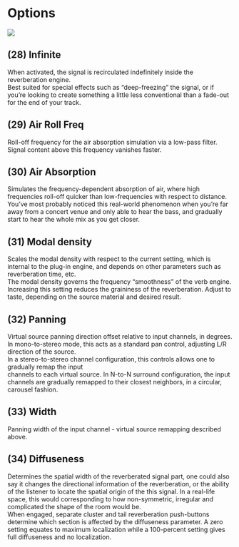 # Options

![](https://media.githubusercontent.com/media/FLUX-SE/doc_images/main/Plugins/ircam-verb/verb_06.png)

## (28) Infinite
When activated, the signal is recirculated indefinitely inside the reverberation engine.   
Best suited for special effects such as "deep-freezing" the signal, or if you're looking to create something a little less conventional than a fade-out for the end of your track.

## (29) Air Roll Freq
Roll-off frequency for the air absorption simulation via a low-pass filter. Signal content above this 
frequency vanishes faster.

## (30) Air Absorption
Simulates the frequency-dependent absorption of air, where high frequencies roll-off quicker than 
low-frequencies with respect to distance. You've most probably noticed this real-world phenomenon when you're far away from a concert venue and only able to hear the bass, and gradually start 
to hear the whole mix as you get closer.

## (31) Modal density
Scales the modal density with respect to the current setting, which is internal to the plug-in engine, 
and depends on other parameters such as reverberation time, etc.  
The modal density governs the frequency "smoothness" of the verb engine. Increasing this setting 
reduces the graininess of the reverberation. Adjust to taste, depending on the source material and 
desired result. 

## (32) Panning
Virtual source panning direction offset relative to input channels, in degrees.   
In mono-to-stereo mode, this acts as a standard pan control, adjusting L/R direction of the source.     
In a stereo-to-stereo channel configuration, this controls allows one to gradually remap the input   
channels to each virtual source. In N-to-N surround configuration, the input channels are gradually 
remapped to their closest neighbors, in a circular, carousel fashion.

## (33) Width
Panning width of the input channel - virtual source remapping described above.

## (34) Diffuseness
Determines the spatial width of the reverberated signal part, one could also say it changes the directional information 
of the reverberation, or the ability of the listener to locate the spatial origin of the this signal. In a real-life 
space, this would corresponding to how non-symmetric, irregular and complicated the shape of the room would be.  
When engaged, separate cluster and tail reverberation push-buttons determine which section is affected by the diffuseness parameter.
A zero setting equates to maximum localization while a 100-percent setting gives full diffuseness and no localization.
